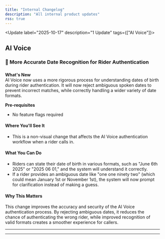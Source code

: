 ```yaml
---
title: "Internal Changelog"
description: "All internal product updates"
rss: true
---
```


<Update label="2025-10-17" description="1 Update" tags={["AI Voice"]}>

## AI Voice

### 🤖 More Accurate Date Recognition for Rider Authentication

### 

**What's New**  
AI Voice now uses a more rigorous process for understanding dates of birth during rider authentication. It will now reject ambiguous spoken dates to prevent incorrect matches, while correctly handling a wider variety of date formats.


**Pre-requisites**
- No feature flags required


<Accordion title="See More">

#### Where You'll See It
- This is a non-visual change that affects the AI Voice authentication workflow when a rider calls in.

#### What You Can Do
- Riders can state their date of birth in various formats, such as "June 6th 2025" or "2025 06 01," and the system will understand it correctly.
- If a rider provides an ambiguous date like "one one ninety two" (which could mean January 1st or November 1st), the system will now prompt for clarification instead of making a guess.

#### Why This Matters
This change improves the accuracy and security of the AI Voice authentication process. By rejecting ambiguous dates, it reduces the chance of authenticating the wrong rider, while improved recognition of valid formats creates a smoother experience for callers.
</Accordion>

---
</Update>

---

